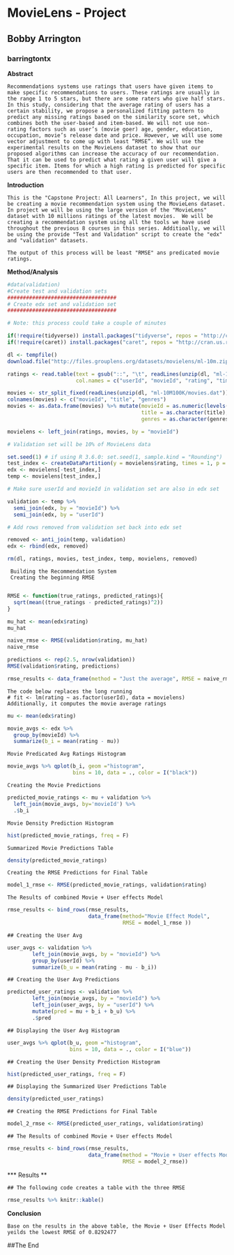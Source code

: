 # MovieLens - Project
## Bobby Arrington
### barringtontx

**Abstract**

```
Recommendations systems use ratings that users have given items to make specific recommendations to users. These ratings are usually in the range 1 to 5 stars, but there are some raters who give half stars. In this study, considering that the average rating of users has a certain stability, we propose a personalized fitting pattern to predict any missing ratings based on the similarity score set, which combines both the user-based and item-based. We will not use non-rating factors such as user’s (movie goer) age, gender, education, occupation, movie’s release date and price. However, we will use some vector adjustment to come up with least “RMSE”. We will use the experimental results on the MovieLens dataset to show that our proposed algorithms can increase the accuracy of our recommendation. That it can be used to predict what rating a given user will give a specific item. Items for which a high rating is predicted for specific users are then recommended to that user.

```

**Introduction**

```
This is the "Capstone Project: All Learners", In this project, we will be creating a movie recommendation system using the MovieLens dataset. In project we will be using the large version of the "MovieLens" dataset with 10 millions ratings of the latest movies.  We will be creating a recommendation system using all the tools we have used throughout the previous 8 courses in this series. Additioally, we will be using the provide "Test and Validation" script to create the "edx" and "validation" datasets.

The output of this process will be least "RMSE" ans predicated movie ratings.

```

**Method/Analysis**


```{r, echo=FALSE}
#data(validation)
#Create test and validation sets
###################################
# Create edx set and validation set
###################################

# Note: this process could take a couple of minutes

if(!require(tidyverse)) install.packages("tidyverse", repos = "http://cran.us.r-project.org")
if(!require(caret)) install.packages("caret", repos = "http://cran.us.r-project.org")

dl <- tempfile()
download.file("http://files.grouplens.org/datasets/movielens/ml-10m.zip", dl)

ratings <- read.table(text = gsub("::", "\t", readLines(unzip(dl, "ml-10M100K/ratings.dat"))),
                      col.names = c("userId", "movieId", "rating", "timestamp"))

movies <- str_split_fixed(readLines(unzip(dl, "ml-10M100K/movies.dat")), "\\::", 3)
colnames(movies) <- c("movieId", "title", "genres")
movies <- as.data.frame(movies) %>% mutate(movieId = as.numeric(levels(movieId))[movieId],
                                           title = as.character(title),
                                           genres = as.character(genres))

movielens <- left_join(ratings, movies, by = "movieId")

# Validation set will be 10% of MovieLens data

set.seed(1) # if using R 3.6.0: set.seed(1, sample.kind = "Rounding")
test_index <- createDataPartition(y = movielens$rating, times = 1, p = 0.1, list = FALSE)
edx <- movielens[-test_index,]
temp <- movielens[test_index,]

# Make sure userId and movieId in validation set are also in edx set

validation <- temp %>% 
  semi_join(edx, by = "movieId") %>%
  semi_join(edx, by = "userId")

# Add rows removed from validation set back into edx set

removed <- anti_join(temp, validation)
edx <- rbind(edx, removed)

rm(dl, ratings, movies, test_index, temp, movielens, removed)
```


```
 Building the Recommendation System
 Creating the beginning RMSE
 
```
```{r}

RMSE <- function(true_ratings, predicted_ratings){
  sqrt(mean((true_ratings - predicted_ratings)^2))
}

mu_hat <- mean(edx$rating)
mu_hat

naive_rmse <- RMSE(validation$rating, mu_hat)
naive_rmse

predictions <- rep(2.5, nrow(validation))
RMSE(validation$rating, predictions)

rmse_results <- data_frame(method = "Just the average", RMSE = naive_rmse)
```


```
The code below replaces the long running
# fit <- lm(rating ~ as.factor(userId), data = movielens)
Additionally, it computes the movie average ratings

```

```{r,echo=FALSE}
mu <- mean(edx$rating) 

movie_avgs <- edx %>% 
  group_by(movieId) %>% 
  summarize(b_i = mean(rating - mu))
```

```
Movie Predicated Avg Ratings Histogram
```

```{r,echo=FALSE}
movie_avgs %>% qplot(b_i, geom ="histogram", 
                     bins = 10, data = ., color = I("black"))
```

```
Creating the Movie Predictions
```
```{r,echo=FALSE}
predicted_movie_ratings <- mu + validation %>% 
  left_join(movie_avgs, by='movieId') %>%
  .$b_i
```

```
Movie Density Prediction Histogram
```
```{r,echo=FALSE}
hist(predicted_movie_ratings, freq = F)
```

```
Summarized Movie Predictions Table
```
```{r,echo=FALSE}
density(predicted_movie_ratings)
```

```
Creating the RMSE Predictions for Final Table
```
```{r}
model_1_rmse <- RMSE(predicted_movie_ratings, validation$rating)
```

```
The Results of combined Movie + User effects Model
```
```{r}
rmse_results <- bind_rows(rmse_results,
                          data_frame(method="Movie Effect Model",
                                     RMSE = model_1_rmse ))
```


```
## Creating the User Avg 
```
```{r}
user_avgs <- validation %>%
        left_join(movie_avgs, by = "movieId") %>%
        group_by(userId) %>%
        summarize(b_u = mean(rating - mu - b_i))
```


```
## Creating the User Avg Predictions
```

```{r}
predicted_user_ratings <- validation %>%
        left_join(movie_avgs, by = "movieId") %>%
        left_join(user_avgs, by = "userId") %>%
        mutate(pred = mu + b_i + b_u) %>% 
        .$pred
```

```
## Displaying the User Avg Histogram
```

```{r}
user_avgs %>% qplot(b_u, geom ="histogram", 
                    bins = 10, data = ., color = I("blue"))

```

```
## Creating the User Density Prediction Histogram
```
```{r}
hist(predicted_user_ratings, freq = F)
```

```
## Displaying the Summarized User Predictions Table
```
```{r}
density(predicted_user_ratings)
```

```
## Creating the RMSE Predictions for Final Table
```
```{r}
model_2_rmse <- RMSE(predicted_user_ratings, validation$rating)
```

```
## The Results of combined Movie + User effects Model
```

```{r}
rmse_results <- bind_rows(rmse_results,
                          data_frame(method = "Movie + User effects Model",
                                     RMSE = model_2_rmse))
```

*** Results **
```
## The following code creates a table with the three RMSE
```

```{r}
rmse_results %>% knitr::kable()

```

**Conclusion **

```
Base on the results in the above table, the Movie + User Effects Model 
yeilds the lowest RMSE of 0.8292477

```
##The End